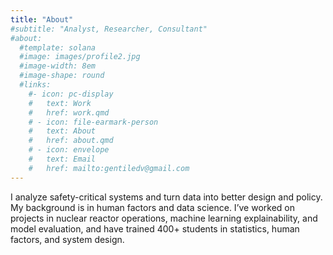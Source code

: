 ```yaml
---
title: "About"
#subtitle: "Analyst, Researcher, Consultant"
#about:
  #template: solana
  #image: images/profile2.jpg
  #image-width: 8em
  #image-shape: round
  #links:
    #- icon: pc-display
    #   text: Work
    #   href: work.qmd
    # - icon: file-earmark-person
    #   text: About
    #   href: about.qmd
    # - icon: envelope
    #   text: Email
    #   href: mailto:gentiledv@gmail.com
---
```


I analyze safety-critical systems and turn data into better design and policy. My background is in human factors and data science. I've worked on projects in nuclear reactor operations, machine learning explainability, and model evaluation, and have trained 400+ students in statistics, human factors, and system design.
